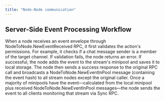 ```yaml
---
title: "Node-Node communication"
---
```


## **Server-Side Event Processing Workflow**

When a node receives an event envelope through NodeToNode.NewEventReceived RPC, it first validates the action's permissions. For example, it checks if a chat message sender is a member of the target channel. If validation fails, the node returns an error. If successful, the node adds the event to the stream's minipool and saves it to local storage. The node then sends a success response to the original RPC call and broadcasts a NodeToNode.NewEventInPool message (containing the event hash) to all stream nodes except the original caller. Once a majority of minipools have the event—calculated from the local minipool plus received NodeToNode.NewEventInPool messages—the node sends the event to all clients monitoring that stream via Sync RPC.
